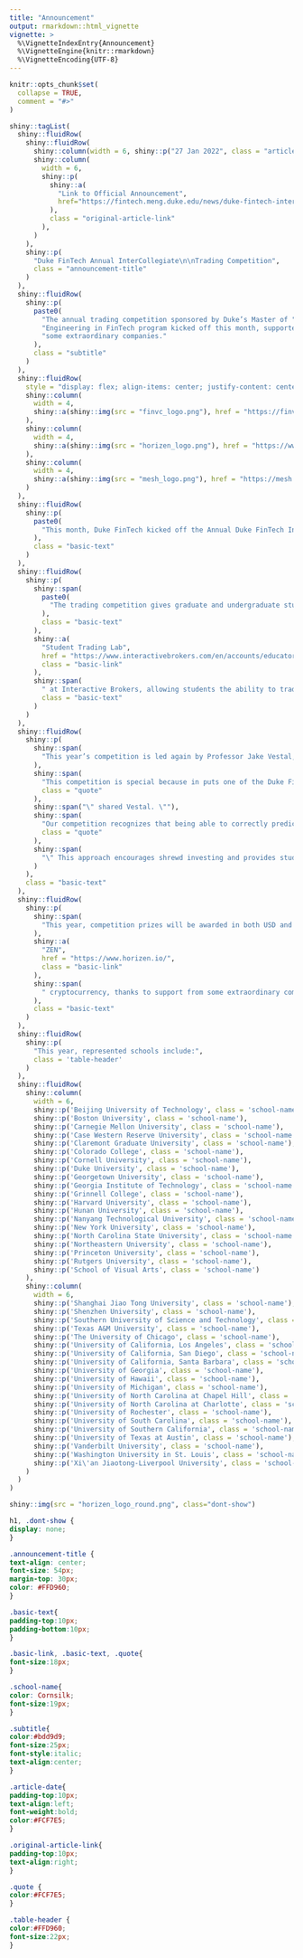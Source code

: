 ```yaml
---
title: "Announcement"
output: rmarkdown::html_vignette
vignette: >
  %\VignetteIndexEntry{Announcement}
  %\VignetteEngine{knitr::rmarkdown}
  %\VignetteEncoding{UTF-8}
---
```


```r
knitr::opts_chunk$set(
  collapse = TRUE,
  comment = "#>"
)
```

```r
shiny::tagList(
  shiny::fluidRow(
    shiny::fluidRow(
      shiny::column(width = 6, shiny::p("27 Jan 2022", class = "article-date")),
      shiny::column(
        width = 6,
        shiny::p(
          shiny::a(
            "Link to Official Announcement",
            href="https://fintech.meng.duke.edu/news/duke-fintech-intercollegiate-trading-competition-kicks-spring-2022"
          ),
          class = "original-article-link"
        ),
      )
    ),
    shiny::p(
      "Duke FinTech Annual InterCollegiate\n\nTrading Competition",
      class = "announcement-title"
    )
  ),
  shiny::fluidRow(
    shiny::p(
      paste0(
        "The annual trading competition sponsored by Duke’s Master of ",
        "Engineering in FinTech program kicked off this month, supported by ",
        "some extraordinary companies."  
      ),
      class = "subtitle"
    )
  ),
  shiny::fluidRow(
    style = "display: flex; align-items: center; justify-content: center;",
    shiny::column(
      width = 4, 
      shiny::a(shiny::img(src = "finvc_logo.png"), href = "https://finvc.co/")
    ),
    shiny::column(
      width = 4, 
      shiny::a(shiny::img(src = "horizen_logo.png"), href = "https://www.horizen.io/")
    ),
    shiny::column(
      width = 4,
      shiny::a(shiny::img(src = "mesh_logo.png"), href = "https://mesh.xyz/")
    )
  ),
  shiny::fluidRow(
    shiny::p(
      paste0(
        "This month, Duke FinTech kicked off the Annual Duke FinTech Intercollegiate Trading Competition—welcoming over 150 students from 40 different universities across the globe to compete against their peers for cash prizes and, perhaps most importantly, internationally recognized bragging rights."
      ),
      class = "basic-text"
    )
  ),
  shiny::fluidRow(
    shiny::p(
      shiny::span(
        paste0(
          "The trading competition gives graduate and undergraduate students an opportunity to apply what they are learning in the classroom and try out investment strategies using real-time market data and the same user interface and features utilized by professional traders. Over the course of the competioin, students will make trades in an effort to grow their inital portfolio of $1 million USD in simulated currency.  Trades are made in paper trading accounts provided by the "
        ),
        class = "basic-text"
      ),
      shiny::a(
        "Student Trading Lab", 
        href = "https://www.interactivebrokers.com/en/accounts/educator.php",
        class = "basic-link"
      ),
      shiny::span(
        " at Interactive Brokers, allowing students the ability to trade in all of the listed asset classes that one might expect, as well as cryptocurrencies.",
        class = "basic-text"
      )
    )
  ),
  shiny::fluidRow(
    shiny::p(
      shiny::span(
        "This year’s competition is led again by Professor Jake Vestal, Adjunct Assistant Professor in the Pratt School of Engineering, who sees the competition as much as a teaching tool as it is a contest.\""
      ),
      shiny::span(
        "This competition is special because in puts one of the Duke FinTech Program’s core values into practice: the taking on of risk (unavoidable in any endeavor) in a disciplined, well-reasoned manner,",
        class = "quote"
      ),
      shiny::span("\" shared Vestal. \""),
      shiny::span(
        "Our competition recognizes that being able to correctly predict 8 coin tosses in a row is a ‘skill’ that one out of 256 student traders possesses. Instead of declaring that one lucky trader the winner, Duke FinTech believes in rewarding acuity over gambling by ranking student traders according to their risk adjusted return (Sharpe Ratio) as opposed to simple realized return.",
        class = "quote"
      ),
      shiny::span(
        "\" This approach encourages shrewd investing and provides students with the opportunity to test out their own unique strategies, quantitative algorithms, and other methodologies."
      )
    ),
    class = "basic-text"
  ),
  shiny::fluidRow(
    shiny::p(
      shiny::span(
        "This year, competition prizes will be awarded in both USD and "
      ),
      shiny::a(
        "ZEN", 
        href = "https://www.horizen.io/",
        class = "basic-link"
      ),
      shiny::span(
        " cryptocurrency, thanks to support from some extraordinary companies!",
      ),
      class = "basic-text"
    )
  ),
  shiny::fluidRow(
    shiny::p(
      "This year, represented schools include:",
      class = 'table-header'
    )
  ),
  shiny::fluidRow(
    shiny::column(
      width = 6,
      shiny::p('Beijing University of Technology', class = 'school-name'),
      shiny::p('Boston University', class = 'school-name'),
      shiny::p('Carnegie Mellon University', class = 'school-name'),
      shiny::p('Case Western Reserve University', class = 'school-name'),
      shiny::p('Claremont Graduate University', class = 'school-name'),
      shiny::p('Colorado College', class = 'school-name'),
      shiny::p('Cornell University', class = 'school-name'),
      shiny::p('Duke University', class = 'school-name'),
      shiny::p('Georgetown University', class = 'school-name'),
      shiny::p('Georgia Institute of Technology', class = 'school-name'),
      shiny::p('Grinnell College', class = 'school-name'),
      shiny::p('Harvard University', class = 'school-name'),
      shiny::p('Hunan University', class = 'school-name'),
      shiny::p('Nanyang Technological University', class = 'school-name'),
      shiny::p('New York University', class = 'school-name'),
      shiny::p('North Carolina State University', class = 'school-name'),
      shiny::p('Northeastern University', class = 'school-name'),
      shiny::p('Princeton University', class = 'school-name'),
      shiny::p('Rutgers University', class = 'school-name'),
      shiny::p('School of Visual Arts', class = 'school-name')
    ),
    shiny::column(
      width = 6,
      shiny::p('Shanghai Jiao Tong University', class = 'school-name'),
      shiny::p('Shenzhen University', class = 'school-name'),
      shiny::p('Southern University of Science and Technology', class = 'school-name'),
      shiny::p('Texas A&M University', class = 'school-name'),
      shiny::p('The University of Chicago', class = 'school-name'),
      shiny::p('University of California, Los Angeles', class = 'school-name'),
      shiny::p('University of California, San Diego', class = 'school-name'),
      shiny::p('University of California, Santa Barbara', class = 'school-name'),
      shiny::p('University of Georgia', class = 'school-name'),
      shiny::p('University of Hawaii', class = 'school-name'),
      shiny::p('University of Michigan', class = 'school-name'),
      shiny::p('University of North Carolina at Chapel Hill', class = 'school-name'),
      shiny::p('University of North Carolina at Charlotte', class = 'school-name'),
      shiny::p('University of Rochester', class = 'school-name'),
      shiny::p('University of South Carolina', class = 'school-name'),
      shiny::p('University of Southern California', class = 'school-name'),
      shiny::p('University of Texas at Austin', class = 'school-name'),
      shiny::p('Vanderbilt University', class = 'school-name'),
      shiny::p('Washington University in St. Louis', class = 'school-name'),
      shiny::p('Xi\'an Jiaotong-Liverpool University', class = 'school-name')
    )
  )
)

```

```r
shiny::img(src = "horizen_logo_round.png", class="dont-show")
```

```css
h1, .dont-show {
display: none;
}

.announcement-title {
text-align: center;
font-size: 54px;
margin-top: 30px;
color: #FFD960;
}

.basic-text{
padding-top:10px;
padding-bottom:10px;
}

.basic-link, .basic-text, .quote{
font-size:18px;
}

.school-name{
color: Cornsilk;
font-size:19px;
}

.subtitle{
color:#bdd9d9;
font-size:25px;
font-style:italic;
text-align:center;
}

.article-date{
padding-top:10px;
text-align:left;
font-weight:bold;
color:#FCF7E5;
}

.original-article-link{
padding-top:10px;
text-align:right;
}

.quote {
color:#FCF7E5;
}

.table-header {
color:#FFD960;
font-size:22px;
}

```

